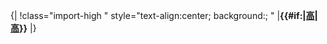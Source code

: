 <noinclude>{|
!</noinclude>class="import-high {{{class|}}}" style="text-align:center; background:{{importancecol|高}}; {{{style|}}}" |'''{{#if:{{{category|}}}|[[:{{{category}}}|高]]|[[:Category:高重要度條目|高]]}}'''<noinclude>
|}
{{Documentation|Template:Grading scheme/doc/importance}}
</noinclude>